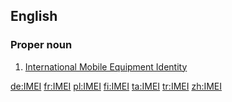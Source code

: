 ==English==

===Proper  noun===
{{en-proper noun}}

# [[w:International Mobile Equipment Identity|International Mobile Equipment Identity]]

[[de:IMEI]]
[[fr:IMEI]]
[[pl:IMEI]]
[[fi:IMEI]]
[[ta:IMEI]]
[[tr:IMEI]]
[[zh:IMEI]]